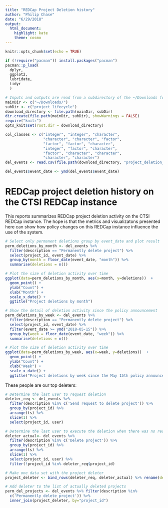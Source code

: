 ```yaml
---
title: "REDCap Project Deletion history"
author: "Philip Chase"
date: "6/29/2018"
output:
  html_document:
    highlight: kate
    theme: cosmo
---
```


```r
knitr::opts_chunk$set(echo = TRUE)
```

```r

if (!require("pacman")) install.packages("pacman")
pacman::p_load(
  dplyr,
  ggplot2,
  lubridate,
  tidyr
  )

```

```r
# Inputs and outputs are read from a subdirectory of the ~/Downloads folder for convenience.
mainDir <- c("~/Downloads/")
subDir <- c("project_lifecycle")
download_directory <- file.path(mainDir, subDir)
dir.create(file.path(mainDir, subDir), showWarnings = FALSE)
require("knitr")
opts_knit$set(root.dir = download_directory)

col_classes <- c("integer", "integer", "character", 
                 "character", "character", "factor", 
                 "factor", "factor", "character", 
                 "integer", "factor", "character", 
                 "factor", "character", "character",
                 "character", "character")
del_events <- read.csv(file.path(download_directory, "project_deletion_history.csv"), header=TRUE, sep = ",", quote = '"', stringsAsFactors=FALSE, strip.white=TRUE, na.strings = "NULL", colClasses = col_classes)
```

```r
del_events$event_date <- ymd(del_events$event_date)

```

# REDCap project deletion history on the CTSI REDCap instance

This reports summarizes REDCap project deletion activity on the CTSI REDCap instance. The hope is that the metrics and visualizatons presented here can show how policy changes on this REDCap instance influence the use of the system.

```r
# Select only permanent deletions group by event_date and plot result
perm_deletions_by_month <- del_events %>% 
  filter(description == "Permanently delete project") %>%
  select(project_id, event_date) %>%
  group_by(month = floor_date(event_date, "month")) %>%
  summarise(deletions = n())
```

```r
# Plot the size of deletion activity over time
ggplot(data=perm_deletions_by_month, aes(x=month, y=deletions))  +
  geom_point() +
  ylab("Count") + 
  xlab("Month") +
  scale_x_date() +
  ggtitle("Project deletions by month")
```

```r
# Show the detail of deletion activity since the policy announcement
perm_deletions_by_week <- del_events %>% 
  filter(description == "Permanently delete project") %>%
  select(project_id, event_date) %>%
  filter(event_date >= ymd("2018-05-15")) %>%
  group_by(week = floor_date(event_date, "week")) %>%
  summarise(deletions = n())
```

```r
# Plot the size of deletion activity over time
ggplot(data=perm_deletions_by_week, aes(x=week, y=deletions))  +
  geom_point() +
  ylab("Count") + 
  xlab("Week") +
  scale_x_date() +
  ggtitle("Project deletions by week since the May 15th policy announcement")
```

These people are our top deleters:

```r
# Determine the last user to request deletion
deleter_req <- del_events %>% 
  filter(description %in% c('Send request to delete project')) %>%
  group_by(project_id) %>%
  arrange(ts) %>%
  slice(1) %>%
  select(project_id, user)

# Determine the last user to execute the deletion when there was no requester
deleter_actual<- del_events %>% 
  filter(description %in% c('Delete project')) %>%
  group_by(project_id) %>%
  arrange(ts) %>%
  slice(1) %>%
  select(project_id, user) %>%
  filter(!project_id %in% deleter_req$project_id)

# Make one data set with the project deleter 
project_deleter <- bind_rows(deleter_req, deleter_actual) %>% rename(deleter = user)

# Add deleter to the list of actually deleted projects
perm_del_projects <- del_events %>% filter(description %in% 
  c('Permanently delete project')) %>%
  inner_join(project_deleter, by="project_id")
```
